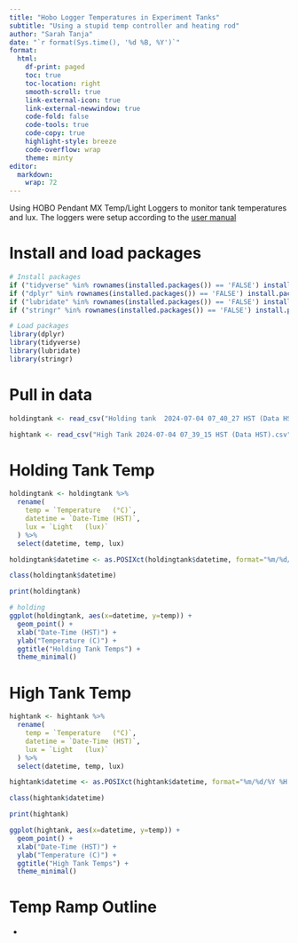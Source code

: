 ---
title: "Hobo Logger Temperatures in Experiment Tanks"
subtitle: "Using a stupid temp controller and heating rod"
author: "Sarah Tanja"
date: "`r format(Sys.time(), '%d %B, %Y')`"  
format:
  html:
    df-print: paged
    toc: true
    toc-location: right
    smooth-scroll: true
    link-external-icon: true
    link-external-newwindow: true
    code-fold: false
    code-tools: true
    code-copy: true
    highlight-style: breeze
    code-overflow: wrap
    theme: minty
editor: 
  markdown: 
    wrap: 72
---

Using HOBO Pendant MX Temp/Light Loggers to monitor tank temperatures and lux. The loggers were setup according to the [user manual](https://www.onsetcomp.com/sites/default/files/2023-05/21536-P%20MX2201%20and%20MX2202%20Manual.pdf)



# Install and load packages

```{r}
# Install packages
if ("tidyverse" %in% rownames(installed.packages()) == 'FALSE') install.packages('tidyverse')
if ("dplyr" %in% rownames(installed.packages()) == 'FALSE') install.packages('dplyr')
if ("lubridate" %in% rownames(installed.packages()) == 'FALSE') install.packages('lubridate')
if ("stringr" %in% rownames(installed.packages()) == 'FALSE') install.packages('stringr')

# Load packages
library(dplyr)
library(tidyverse)
library(lubridate)
library(stringr)
```

# Pull in data

```{r}
holdingtank <- read_csv("Holding tank  2024-07-04 07_40_27 HST (Data HST).csv")

hightank <- read_csv("High Tank 2024-07-04 07_39_15 HST (Data HST).csv")
```

# Holding Tank Temp 

```{r}
holdingtank <- holdingtank %>%
  rename(
    temp = `Temperature   (°C)`,
    datetime = `Date-Time (HST)`,
    lux = `Light   (lux)`
  ) %>% 
  select(datetime, temp, lux)
```

```{r}
holdingtank$datetime <- as.POSIXct(holdingtank$datetime, format="%m/%d/%Y %H:%M:%S")

class(holdingtank$datetime)
```

```{r}
print(holdingtank)
```

```{r}
# holding
ggplot(holdingtank, aes(x=datetime, y=temp)) +
  geom_point() +
  xlab("Date-Time (HST)") +
  ylab("Temperature (C)") +
  ggtitle("Holding Tank Temps") +
  theme_minimal()

```

# High Tank Temp
```{r}
hightank <- hightank %>%
  rename(
    temp = `Temperature   (°C)`,
    datetime = `Date-Time (HST)`,
    lux = `Light   (lux)`
  ) %>% 
  select(datetime, temp, lux)
```


```{r}
hightank$datetime <- as.POSIXct(hightank$datetime, format="%m/%d/%Y %H:%M:%S")

class(hightank$datetime)
```

```{r}
print(hightank)
```

```{r}
ggplot(hightank, aes(x=datetime, y=temp)) +
  geom_point() +
  xlab("Date-Time (HST)") +
  ylab("Temperature (C)") +
  ggtitle("High Tank Temps") +
  theme_minimal()
```
# Temp Ramp Outline


- 

